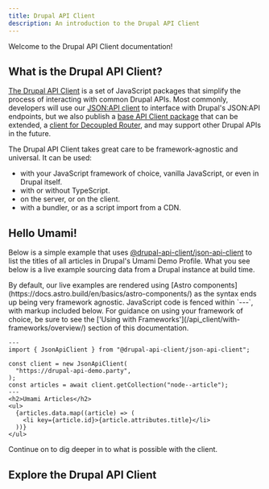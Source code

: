 ```yaml
---
title: Drupal API Client
description: An introduction to the Drupal API Client
---
```



Welcome to the Drupal API Client documentation!

## What is the Drupal API Client?

[The Drupal API Client](https://www.drupal.org/project/api_client) is a set of JavaScript packages that simplify the process of interacting with common Drupal APIs. Most commonly, developers will use our [JSON:API client](https://www.npmjs.com/package/@drupal-api-client/json-api-client) to interface with Drupal's JSON:API endpoints, but we also publish a [base API Client package](https://www.npmjs.com/package/@drupal-api-client/api-client) that can be extended, a [client for Decoupled Router](https://www.npmjs.com/package/@drupal-api-client/decoupled-router-client), and may support other Drupal APIs in the future.

The Drupal API Client takes great care to be framework-agnostic and universal. It can be used:

- with your JavaScript framework of choice, vanilla JavaScript, or even in Drupal itself.
- with or without TypeScript.
- on the server, or on the client.
- with a bundler, or as a script import from a CDN.

## Hello Umami!

Below is a simple example that uses [@drupal-api-client/json-api-client](https://www.npmjs.com/package/@drupal-api-client/json-api-client) to list the titles of all articles in Drupal's Umami Demo Profile. What you see below is a live example sourcing data from a Drupal instance at build time.

<Aside>
  By default, our live examples are rendered using [Astro
  components](https://docs.astro.build/en/basics/astro-components/) as the
  syntax ends up being very framework agnostic. JavaScript code is fenced within
  `---`, with markup included below. For guidance on using your framework of
  choice, be sure to see the ['Using with
  Frameworks'](/api_client/with-frameworks/overview/) section of this
  documentation.
</Aside>

```astro live
---
import { JsonApiClient } from "@drupal-api-client/json-api-client";

const client = new JsonApiClient(
  "https://drupal-api-demo.party",
);
const articles = await client.getCollection("node--article");
---
<h2>Umami Articles</h2>
<ul>
  {articles.data.map((article) => (
    <li key={article.id}>{article.attributes.title}</li>
  ))}
</ul>
```

Continue on to dig deeper in to what is possible with the client.

## Explore the Drupal API Client

<CardGrid>
  <LinkCard
    title="Quick start"
    description="Install the client and source data from a Drupal instance in minutes."
    href="/api_client/getting-started/quick-start"
  />
  <LinkCard
    title="Interactive playground"
    description="Experiment with the client using a live development environment."
    href="/api_client/getting-started/interactive-playground"
  />
  <LinkCard
    title="JSON:API Client tutorial"
    description="An in-depth tutorial introducing all of the features of the JSON:API client."
    href="/api_client/jsonapi-tutorial/about"
  />
  <LinkCard
    title="Using with frameworks"
    description="Use the Drupal API Client with your framework of choice."
    href="/api_client/with-frameworks/overview"
  />
  <LinkCard
    title="API Reference"
    description="Complete API reference for all of our packages."
    href="/api_client/api/drupal-api-client/api-client/classes/apiclient/"
  />
</CardGrid>
